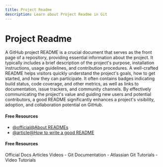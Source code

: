 ```yaml
---
title: Project Readme
description: Learn about Project Readme in Git
---
```


# Project Readme

A GitHub project README is a crucial document that serves as the front page of a repository, providing essential information about the project. It typically includes a brief description of the project's purpose, installation instructions, usage guidelines, and contribution procedures. A well-crafted README helps visitors quickly understand the project's goals, how to get started, and how they can participate. It often contains badges indicating build status, code coverage, and other metrics, as well as links to documentation, issue trackers, and community channels. By effectively communicating the project's value and guiding new users and potential contributors, a good README significantly enhances a project's visibility, adoption, and collaboration potential on GitHub.

#### Free Resources

- [@official@About READMEs](https://docs.github.com/en/repositories/managing-your-repositorys-settings-and-features/customizing-your-repository/about-readmes)
- [@article@How to write a good README](https://bulldogjob.com/readme/how-to-write-a-good-readme-for-your-github-project)

#### Free Resources

<Tabs defaultValue="official">
<TabsList>
<TabsTrigger value="official">Official Docs</TabsTrigger>
<TabsTrigger value="article">Articles</TabsTrigger>
<TabsTrigger value="video">Videos</TabsTrigger>
</TabsList>

<TabsContent value="official">
- <Link href="https://git-scm.com/docs">Git Documentation</Link>
</TabsContent>
<TabsContent value="article">
- <Link href="https://www.atlassian.com/git/tutorials">Atlassian Git Tutorials</Link>
</TabsContent>
<TabsContent value="video">
- <Link href="https://www.youtube.com/results?search_query=git+project-readme+tutorial">Video Tutorials</Link>
</TabsContent>
</Tabs>

<Outlet path="5-github/basics/project-readme" />
